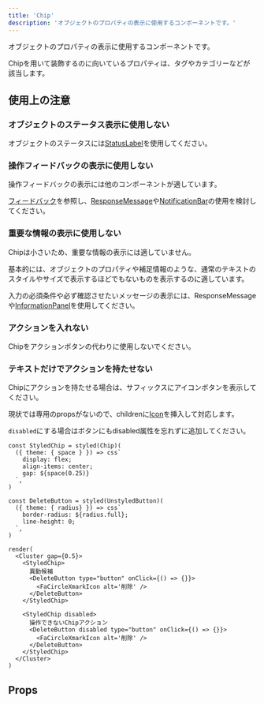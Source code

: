 ```yaml
---
title: 'Chip'
description: 'オブジェクトのプロパティの表示に使用するコンポーネントです。'
---
```


オブジェクトのプロパティの表示に使用するコンポーネントです。

Chipを用いて装飾するのに向いているプロパティは、タグやカテゴリーなどが該当します。

<ComponentStory name="Chip" />

## 使用上の注意

### オブジェクトのステータス表示に使用しない

オブジェクトのステータスには[StatusLabel](/products/components/status-label/)を使用してください。

### 操作フィードバックの表示に使用しない

操作フィードバックの表示には他のコンポーネントが適しています。

[フィードバック](/products/design-patterns/feedback/)を参照し、[ResponseMessage](/products/components/response-message/)や[NotificationBar](/products/components/notification-bar/)の使用を検討してください。

### 重要な情報の表示に使用しない

Chipは小さいため、重要な情報の表示には適していません。

基本的には、オブジェクトのプロパティや補足情報のような、通常のテキストのスタイルやサイズで表示するほどでもないものを表示するのに適しています。

入力の必須条件や必ず確認させたいメッセージの表示には、ResponseMessageや[InformationPanel](/products/components/information-panel/)を使用してください。

### アクションを入れない

Chipをアクションボタンの代わりに使用しないでください。

### テキストだけでアクションを持たせない

Chipにアクションを持たせる場合は、サフィックスにアイコンボタンを表示してください。

現状では専用のpropsがないので、childrenに[Icon](/products/components/icon/)を挿入して対応します。

`disabled`にする場合はボタンにもdisabled属性を忘れずに追加してください。

```tsx editable withStyled codeBlock
const StyledChip = styled(Chip)(
  ({ theme: { space } }) => css`
    display: flex;
    align-items: center;
    gap: ${space(0.25)}
  `,
)

const DeleteButton = styled(UnstyledButton)(
  ({ theme: { radius} }) => css`
    border-radius: ${radius.full};
    line-height: 0;
  `,
)

render(
  <Cluster gap={0.5}>
    <StyledChip>
      異動候補
      <DeleteButton type="button" onClick={() => {}}>
        <FaCircleXmarkIcon alt='削除' />
      </DeleteButton>
    </StyledChip>

    <StyledChip disabled>
      操作できないChipアクション
      <DeleteButton disabled type="button" onClick={() => {}}>
        <FaCircleXmarkIcon alt='削除' />
      </DeleteButton>
    </StyledChip>
  </Cluster>
)
```

## Props

<ComponentPropsTable name="Chip" />


